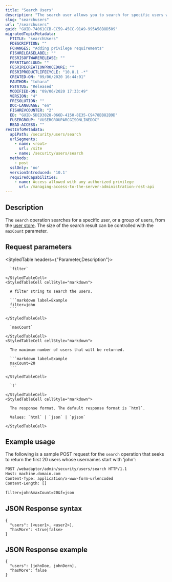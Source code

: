 ```yaml
---
title: "Search Users"
description: "The search user allows you to search for specific users within the user store."
slug: "searchusers"
url: "/searchusers"
guid: "GUID-74061CCB-CC59-45CC-91A9-995A58B8D509"
migratedTopicMetadata:
  FTITLE: "searchUsers"
  FDESCRIPTION: ""
  FCHANGES: "Adding privilege requirements"
  FISHRELEASELABEL: ""
  FESRISOFTWARERELEASE: ""
  FESRITAGCLOUD: ""
  FESRIRECREATIONPROCEDURE: ""
  FESRIPRODUCTLIFECYCLE: "10.8.1 -*"
  CREATED-ON: "09/06/2020 16:44:01"
  FAUTHOR: "tohara"
  FSTATUS: "Released"
  MODIFIED-ON: "09/06/2020 17:33:49"
  VERSION: "4"
  FRESOLUTION: ""
  DOC-LANGUAGE: "en"
  FISHREVCOUNTER: "2"
  ED: "GUID-5DED3828-066D-4150-8E35-C9478BB82B9D"
  FUSERGROUP: "VUSERGROUPARCGISONLINEDOC"
  READ-ACCESS: ""
restInfoMetadata:
  apiPath: /security/users/search
  urlSegments:
    - name: <root>
      url: /site
    - name: /security/users/search
  methods:
    - post
  sslOnly: 'no'
  versionIntroduced: '10.1'
  requiredCapabilities:
    - name: Access allowed with any authorized privilege
      url: /managing-access-to-the-server-administration-rest-api
---
```


## Description

The `search` operation searches for a specific user, or a group of users, from the [user store](/userstore). The size of the search result can be controlled with the `maxCount` parameter.


##  Request parameters

<StyledTable headers={"Parameter,Description"}>
  <StyledTableRow>
    <StyledTableCell cellStyle="markdown">

      `filter` 

    </StyledTableCell>
    <StyledTableCell cellStyle="markdown">

      A filter string to search the users.

      ```markdown label=Example
      filter=john
      ```

    </StyledTableCell>
  </StyledTableRow>
  <StyledTableRow>
    <StyledTableCell cellStyle="markdown">

      `maxCount` 

    </StyledTableCell>
    <StyledTableCell cellStyle="markdown">

      The maximum number of users that will be returned.

      ```markdown label=Example
      maxCount=20
      ```

    </StyledTableCell>
  </StyledTableRow>
  <StyledTableRow>
    <StyledTableCell cellStyle="markdown">

      `f` 

    </StyledTableCell>
    <StyledTableCell cellStyle="markdown">

      The response format. The default response format is `html`. 

      Values: `html` | `json` | `pjson`

    </StyledTableCell>
  </StyledTableRow>
</StyledTable>


## Example usage

The following is a sample POST request for the `search` operation that seeks to return the first 20 users whose usernames start with 'john':

```markdown
POST /webadaptor/admin/security/users/search HTTP/1.1
Host: machine.domain.com
Content-Type: application/x-www-form-urlencoded
Content-Length: []

filter=john&maxCount=20&f=json
```

## JSON Response syntax

```other
{
  "users": [<user1>, <user2>],
  "hasMore": <true|false>
}
```

## JSON Response example

```other
{
  "users": [johnDoe, johnDern],
  "hasMore": false
}
```